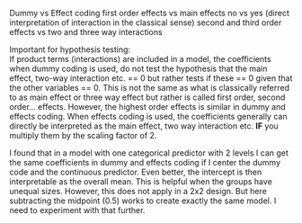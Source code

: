 
Dummy vs Effect coding 
first order effects vs main effects 
no vs yes (direct interpretation of interaction in the classical sense)
second and third order effects vs two and three way interactions 

Important for hypothesis testing:  
If product terms (interactions) are included in a model, the coefficients when dummy coding is used, do not test the hypothesis that the main effect, two-way interaction etc. == 0 but rather tests if these == 0 given that the other variables == 0. This is not the same as what is classically referred to as main effect or three way effect but rather is called first order, second order... effects. However, the highest order effects is similar in dummy and effects coding. When effects coding is used, the coefficients generally can directly be interpreted as the main effect, two way interaction etc. **IF** you multiply them by the scaling factor of 2.


I found that in a model with one categorical predictor with 2 levels I can get the same coefficients in dummy and effects coding if I center the dummy code and the continuous predictor. Even better, the intercept is then interpretable as the overall mean. This is helpful when the groups have unequal sizes. However, this does not apply in a 2x2 design. But here subtracting the midpoint (0.5) works to create exactly the same model. I need to experiment with that further.


